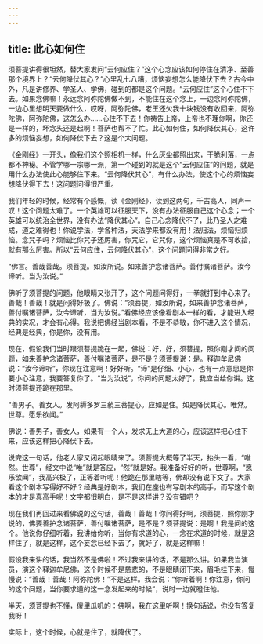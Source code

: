 ```yaml
---
---
---
```

title: 此心如何住
---




须菩提讲得很坦然，替大家发问“云何应住？”这个心念应该如何停住在清净、至善那个境界上？“云何降伏其心？”心里乱七八糟，烦恼妄想怎么能降伏下去？古今中外，凡是讲修养、学圣人、学佛，碰到的都是这个问题。“云何应住”这个心住不下去。如果念佛嘛！永远念阿弥陀佛做不到，不能住在这个念上，一边念阿弥陀佛，一边心里想明天要做什么，哎呀，阿弥陀佛，老王还欠我十块钱没有收回来，阿弥陀佛，阿弥陀佛，这怎么办……心住不下去！你祷告上帝，上帝也不理你啊，你还是一样的，坏念头还是起啊！菩萨也帮不了忙。此心如何住，如何降伏其心，这许多的烦恼妄想，如何降伏下去？这是个大问题。

《金刚经》一开头，像我们这个照相机一样，什么灰尘都照出来，干脆利落，一点都不神秘。不管学哪一宗哪一派，第一个碰到的就是这个“云何应住”的问题，就是用什么办法使此心能够住下来。“云何降伏其心”，有什么办法，使这个心的烦恼妄想降伏得下去！这问题问得很严重。

我们年轻的时候，经常有个感慨，读《金刚经》，读到这两句，千古高人，同声一叹！这个问题太难了。一个英雄可以征服天下，没有办法征服自己这个心念；一个英雄可以统治全世界，没有办法“降伏其心”。自己心念降伏不了，此乃圣人之难成，道之难得也！你说学法，学各种法，天法学来都没有用！法归法，烦恼归烦恼。念咒子吗？烦恼比你咒子还厉害，你咒它，它咒你，这个烦恼真是不可收拾，就有那么厉害。所以“云何应住，云何降伏其心”，这个问题问得非常之好。

“佛言。善哉善哉。须菩提。如汝所说。如来善护念诸菩萨。善付嘱诸菩萨。汝今谛听。当为汝说。”

佛听了须菩提的问题，他眼睛又张开了，这个问题问得好，一拳就打到中心来了。善哉！善哉！就是问得好极了。佛说：“须菩提，如汝所说，如来善护念诸菩萨，善付嘱诸菩萨，汝今谛听，当为汝说。”看佛经应该像看剧本一样的看，才能进入经典的实况，才会有心得。我说把佛经当剧本看，不是不恭敬，你不进入这个情况，经典是经典，你是你，没有用。

现在，假设我们当时跟须菩提跪在一起，佛说：好，好，须菩提，照你刚才问的问题，如来善护念诸菩萨，善付嘱诸菩萨，是不是？须菩提说：是。释迦牟尼佛说：“汝今谛听”，你现在注意啊！好好听。“谛”是仔细、小心，也有一点意思是你要小心注意，我要答复你了。“当为汝说”，你问的问题太好了，我应当给你讲。这时须菩提还跪在那里。

“善男子。善女人。发阿耨多罗三藐三菩提心。应如是住。如是降伏其心。唯然。世尊。愿乐欲闻。”

佛说：善男子，善女人，如果有一个人，发求无上大道的心，应该这样把心住下来，应该这样把心降伏下去。

说完这一句话，他老人家又闭起眼睛来了。须菩提大概等了半天，抬头一看，“唯然。世尊”，经文中说“唯”就是答应，“然”就是好。我准备好好的听，世尊啊，“愿乐欲闻”，我高兴极了，正等着听呢！他跪在那里瞎等，佛却没有说下文了。大家看这个剧本写得好不好？经典是好剧本，我们在座也有写剧本的高手，而写这个剧本的才是真高手呢！文字都很明白，是不是这样讲？没有错吧？

现在我们再回过来看佛说的这句话，善哉！善哉！你问得好啊，须菩提，照你刚才说的，佛要善护念诸菩萨，善付嘱诸菩萨，是不是？须菩提说：是啊！我是问的这个。他说你仔细听着，我讲给你听，当你有求道的心，一念在求道的时候，就是这样住了，就是这样，这个妄念已经下去了，就好了，就是这样嘛！

假设我来讲的话，我当然不是佛啦！不过我来讲的话，不是那么讲。如果我当演员，演这个释迦牟尼佛，这个时候不是慈悲的，不是眼睛闭下来，眉毛挂下来，慢慢说：“善哉！善哉！阿弥陀佛！”不是这样。我会说：“你听着啊！你注意，你问的这个问题，当你要求道的这一念发起来的时候”，说时一边就瞪住他。

半天，须菩提也不懂，傻里瓜叽的：佛啊，我在这里听啊！换句话说，你没有答复我呀！

实际上，这个时候，心就是住了，就降伏了。